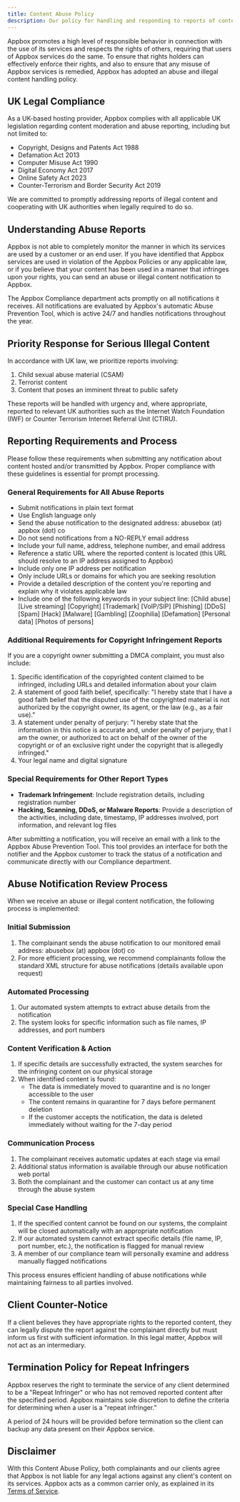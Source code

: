```yaml
---
title: Content Abuse Policy
description: Our policy for handling and responding to reports of content abuse
---
```


Appbox promotes a high level of responsible behavior in connection with the use of its services and respects the rights of others, requiring that users of Appbox services do the same. To ensure that rights holders can effectively enforce their rights, and also to ensure that any misuse of Appbox services is remedied, Appbox has adopted an abuse and illegal content handling policy.

## UK Legal Compliance

As a UK-based hosting provider, Appbox complies with all applicable UK legislation regarding content moderation and abuse reporting, including but not limited to:

- Copyright, Designs and Patents Act 1988
- Defamation Act 2013
- Computer Misuse Act 1990
- Digital Economy Act 2017
- Online Safety Act 2023
- Counter-Terrorism and Border Security Act 2019

We are committed to promptly addressing reports of illegal content and cooperating with UK authorities when legally required to do so.

## Understanding Abuse Reports

Appbox is not able to completely monitor the manner in which its services are used by a customer or an end user. If you have identified that Appbox services are used in violation of the Appbox Policies or any applicable law, or if you believe that your content has been used in a manner that infringes upon your rights, you can send an abuse or illegal content notification to Appbox.

The Appbox Compliance department acts promptly on all notifications it receives. All notifications are evaluated by Appbox's automatic Abuse Prevention Tool, which is active 24/7 and handles notifications throughout the year.

## Priority Response for Serious Illegal Content

In accordance with UK law, we prioritize reports involving:

1. Child sexual abuse material (CSAM)
2. Terrorist content
3. Content that poses an imminent threat to public safety

These reports will be handled with urgency and, where appropriate, reported to relevant UK authorities such as the Internet Watch Foundation (IWF) or Counter Terrorism Internet Referral Unit (CTIRU).

## Reporting Requirements and Process

Please follow these requirements when submitting any notification about content hosted and/or transmitted by Appbox. Proper compliance with these guidelines is essential for prompt processing.

### General Requirements for All Abuse Reports

* Submit notifications in plain text format
* Use English language only
* Send the abuse notification to the designated address: abusebox (at) appbox (dot) co
* Do not send notifications from a NO-REPLY email address
* Include your full name, address, telephone number, and email address
* Reference a static URL where the reported content is located (this URL should resolve to an IP address assigned to Appbox)
* Include only one IP address per notification
* Only include URLs or domains for which you are seeking resolution
* Provide a detailed description of the content you're reporting and explain why it violates applicable law
* Include one of the following keywords in your subject line: [Child abuse] [Live streaming] [Copyright] [Trademark] [VoIP/SIP] [Phishing] [DDoS] [Spam] [Hack] [Malware] [Gambling] [Zoophilia] [Defamation] [Personal data] [Photos of persons]

### Additional Requirements for Copyright Infringement Reports

If you are a copyright owner submitting a DMCA complaint, you must also include:

1. Specific identification of the copyrighted content claimed to be infringed, including URLs and detailed information about your claim
2. A statement of good faith belief, specifically: "I hereby state that I have a good faith belief that the disputed use of the copyrighted material is not authorized by the copyright owner, its agent, or the law (e.g., as a fair use)."
3. A statement under penalty of perjury: "I hereby state that the information in this notice is accurate and, under penalty of perjury, that I am the owner, or authorized to act on behalf of the owner of the copyright or of an exclusive right under the copyright that is allegedly infringed."
4. Your legal name and digital signature

### Special Requirements for Other Report Types

* **Trademark Infringement**: Include registration details, including registration number
* **Hacking, Scanning, DDoS, or Malware Reports**: Provide a description of the activities, including date, timestamp, IP addresses involved, port information, and relevant log files

After submitting a notification, you will receive an email with a link to the Appbox Abuse Prevention Tool. This tool provides an interface for both the notifier and the Appbox customer to track the status of a notification and communicate directly with our Compliance department.

## Abuse Notification Review Process

When we receive an abuse or illegal content notification, the following process is implemented:

### Initial Submission
1. The complainant sends the abuse notification to our monitored email address: abusebox (at) appbox (dot) co
2. For more efficient processing, we recommend complainants follow the standard XML structure for abuse notifications (details available upon request)

### Automated Processing
1. Our automated system attempts to extract abuse details from the notification
2. The system looks for specific information such as file names, IP addresses, and port numbers

### Content Verification & Action
1. If specific details are successfully extracted, the system searches for the infringing content on our physical storage
2. When identified content is found:
   - The data is immediately moved to quarantine and is no longer accessible to the user
   - The content remains in quarantine for 7 days before permanent deletion
   - If the customer accepts the notification, the data is deleted immediately without waiting for the 7-day period

### Communication Process
1. The complainant receives automatic updates at each stage via email
2. Additional status information is available through our abuse notification web portal
3. Both the complainant and the customer can contact us at any time through the abuse system

### Special Case Handling
1. If the specified content cannot be found on our systems, the complaint will be closed automatically with an appropriate notification
2. If our automated system cannot extract specific details (file name, IP, port number, etc.), the notification is flagged for manual review
3. A member of our compliance team will personally examine and address manually flagged notifications

This process ensures efficient handling of abuse notifications while maintaining fairness to all parties involved.

## Client Counter-Notice

If a client believes they have appropriate rights to the reported content, they can legally dispute the report against the complainant directly but must inform us first with sufficient information. In this legal matter, Appbox will not act as an intermediary.

## Termination Policy for Repeat Infringers

Appbox reserves the right to terminate the service of any client determined to be a "Repeat Infringer" or who has not removed reported content after the specified period. Appbox maintains sole discretion to define the criteria for determining when a user is a "repeat infringer."

A period of 24 hours will be provided before termination so the client can backup any data present on their Appbox service.

## Disclaimer

With this Content Abuse Policy, both complainants and our clients agree that Appbox is not liable for any legal actions against any client's content on its services. Appbox acts as a common carrier only, as explained in its [Terms of Service](/policies/terms-of-service). 
